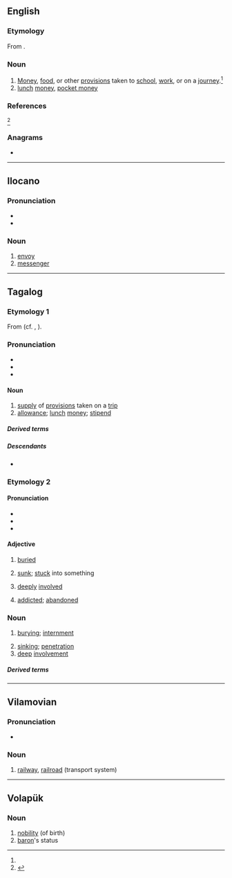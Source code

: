 ==English==

===Etymology===
From {{bor|en|tl|baon}}.

===Noun===
{{en-noun|?}} {{tlb|en|Philippines}}

# [[money|Money]], [[food]], or other [[provisions]] taken to [[school]], [[work]], or on a [[journey]].<ref name="OED June 2015"/>
# [[lunch]] [[money]], [[pocket money]]

===References===
<references>
<ref name="OED June 2015">{{R:OED Online|title=baon|code=33924987|part of speech=n|date=June 2015}}</ref>
</references>

===Anagrams===
* {{anagrams|en|a=abno|AONB|Abon|Bano|Bona|Oban|bona}}

----

==Ilocano==

===Pronunciation===
* {{hyph|ilo|ba|ón}}
* {{IPA|ilo|/baˈun/|[bɐˈon]}}

===Noun===
{{ilo-noun|baón}}

# [[envoy]]
# [[messenger]]

----

==Tagalog==

===Etymology 1===
From {{inh|tl|poz-pro|*balun}} (cf. {{cog|ceb|balon}}, {{cog|ilo|balon}}).

===Pronunciation===
* {{hyph|tl|ba|on}}
* {{tl-IPA|ba7on}}
* {{rhymes|tl|on}}

====Noun====
{{tl-noun}}

# [[supply]] of [[provision]]s taken on a [[trip]] {{gl|such as food, money, etc.}}
# [[allowance]]; [[lunch]] [[money]]; [[stipend]]

=====Derived terms=====
{{der3|tl|baunan|baunin|magbaon|pabaon|ipabaon|pabaunan|pagbabaon}}

=====Descendants=====
* {{desc|en|baon|bor=1}}

===Etymology 2===

====Pronunciation====
* {{hyphenation|tl|ba|on}}
* {{tl-IPA|ba7ón}}
* {{rhymes|tl|on}}

====Adjective====
{{tl-adj|baón}}

# [[buried]]
#: {{syn|tl|nakabaon}}
# [[sunk]]; [[stuck]] into something {{gl|of a knife, sword, spear, or the like}}
# {{lb|tl|figurative}} [[deeply]] [[involved]]
#: {{syn|tl|lubog|nakalubog|talamak|pusakal}}
# {{lb|tl|figurative}} [[addicted]]; [[abandoned]] {{gl|to vice, such as drugs, alcohol, etc.}}
#: {{syn|tl|lublob}}

===Noun===
{{tl-noun|baón}}

# [[burying]]; [[internment]]
#: {{syn|tl|libing|paglilibing}}
# [[sinking]]; [[penetration]] {{gl|of a knife, sword, spear, or the like}}
# [[deep]] [[involvement]] {{gl|in vice, etc.}}

=====Derived terms=====
{{der3|tl|pagbabaon|pabaunin|magbaon|mabaon|ibaon|bumaon|baunan|pinagbaunan|baon sa utang}}

----

==Vilamovian==

===Pronunciation===
* {{audio|wym|Wym-baon (wersja Józefa Gary).ogg|Audio}}

===Noun===
{{wym-noun|g=f}}

# [[railway]], [[railroad]] (transport system)

----

==Volapük==

===Noun===
{{vo-noun}}

# [[nobility]] (of birth)
# [[baron]]'s status